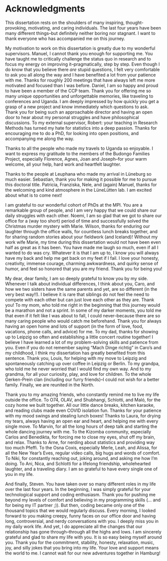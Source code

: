 # Acknowledgments

This dissertation rests on the shoulders of many inspiring, thought-provoking, motivating, and caring individuals. The last four years have been many different things\thinspace --\thinspace but definitely neither boring nor stagnant. I want to thank everyone who has accompanied me on this journey.

My motivation to work on this dissertation is greatly due to my wonderful supervisors. Manuel, I cannot thank you enough for supporting me. You have taught me to critically challenge the status quo in research and to focus my energy on improving it\thinspace --\thinspace pragmatically, step by step. Even though I do know that you believe there *are* stupid questions, I felt very comfortable to ask you all along the way and I have benefited a lot from your patience with me. Thanks for roughly 200 meetings that have always left me more motivated and focused than I was before. Daniel, I am so happy and proud to have been a member of the CCP team. Thank you for offering me so many unique opportunities and unforgettable memories, like traveling to conferences and Uganda. I am deeply impressed by how quickly you get a grasp of a new project and know immediately which questions to ask. Thank you for being such an approachable director and having an open door to hear about my personal struggles and have philosophical discussions. To my external supervisor, Robert: your teaching in Research Methods has turned my hate for statistics into a deep passion. Thanks for encouraging me to do a PhD, for looking into open positions, and accompanying me along the way.

Thanks to all the people who made my travels to Uganda so enjoyable. I want to express my gratitude to the members of the Budongo Families Project, especially Florence, Agnes, Joan and Joseph\thinspace --\thinspace for your warm welcome, all your help, hard work and heartfelt laughter. 

Thanks to the people at Leuphana who made my arrival in Lüneburg so much easier. Sebastian, thank you for making it possible for me to pursue this doctoral title. Patricia, Franziska, Nele, and (again) Manuel, thanks for the welcoming and kind atmosphere in the LüneLütten lab. I am excited about what is to come next!

I am grateful to our wonderful cohort of PhDs at the MPI. You are a remarkable group of people, and I am very happy that we could share our daily struggles with each other. Noemi, I am so glad that we got to share our office for a (way too short) period of time and successfully solved the Christmas murder mystery with Marie. Wilson, thanks for enduring our laughter through the office walls, for countless lunch breaks together, and for sharing random stories about your fieldwork (and Iceland)! Without my work wife Marie, my time during this dissertation would not have been even half as great as it has been. You have made me laugh so much, even if all I wanted to do was cry. Whatever it is that I am up to, I know you will always have my back and help me get back on my feet if I fail. I love your honesty, creativity, immense courage, charming awkwardness, and quirky sense of humor, and feel so honored that you are my friend. Thank you for being you!

My dear, dear family, I am so deeply grateful to know you by my side. Whenever I talk about individual differences, I think about you, Caro, and how we two sisters have the same parents and yet, are so different (in the very best way!!). I believe it is rare that siblings do not feel the need to compete with each other but can just love each other as they are. Thank you! To my mom, who told me right in the beginning that this journey would be a marathon and not a sprint. In some of my darker moments, you told me that even if it felt like I was about to fall, I could never\thinspace --\thinspace because there are so many caring people who would catch me beforehand. Thank you for always having an open home and lots of support (in the form of love, food, vacations, phone calls, and advice) for me. To my dad, thanks for showing up to Leipzig so often and establishing a little concert routine together! I believe I have learned a lot of my problem-solving skills and patience from you. Even if you do not remember saying "Mach Dinge richtig" in Caro's and my childhood, I think my dissertation has greatly benefited from this sentence. Thank you, Louis, for helping with my move to Leipzig and spontaneously catching up over coffee in Leipzig or Berlin. To my grandpa, who told me he never worried that I would find my own way. And to my grandma, for all your curiosity, play, and love for children. To the whole Gerken-Prein clan (including our furry friends)\thinspace --\thinspace I could not wish for a better family. Finally, we are reunited in the North.

Thank you to my amazing friends, who constantly remind me to live my life outside the office. To O74, OLAV, and Shubhangi, Schlotti, and Maló, for the cozy home we built together. All our little dance breaks, kitchen karaoke, and reading clubs made even COVID isolation fun. Thanks for your patience with my mood swings and stealing lunch boxes! Thanks to Laura, for drying my tears, always having an open ear and heart, and helping me with every single move. To Marvin, for all the long hours of deep talk and starting the whole dancing journey with me. To the Kizomba community, especially Carlos and Benedikta, for forcing me to close my eyes, shut off my brain, and relax. Thanks to Arne, for nerding about statistics and providing way too much Pfeffi. To the Osna Coxis, especially Merle, Leah, and Alissa, for all the New Year's Eves, regular video calls, big hugs and words of comfort. To Niki, for constantly reaching out, joking around, and asking me how I'm doing. To Ani, Nica, and Schlotti for a lifelong friendship, wholehearted laughter, and a traveling diary. I am so grateful to have every single one of you in my life.

And finally, Steven. You have taken over so many different roles in my life over the last four years. In the beginning, I was simply grateful for your technological support and coding enthusiasm. Thank you for pushing me beyond my levels of comfort and believing in my programming skills (... and for being my IT partner ;)). But then, coding became only one of the thousand topics that we would regularly discuss. Every morning, I looked forward to you making creepy, funny faces on our office door and having long, controversial, and nerdy conversations with you. I deeply miss you in my daily work life. And yet, I do appreciate all the changes that our relationship has gone through\thinspace --\thinspace through all the highs and lows. I am sincerely grateful and glad to share my life with you. It is so easy being myself around you. Thank you for the commitment, stability, honesty, relaxation, music, joy, and silly jokes that you bring into my life. Your love and support means the world to me. I cannot wait for our new adventures together in Hamburg!
